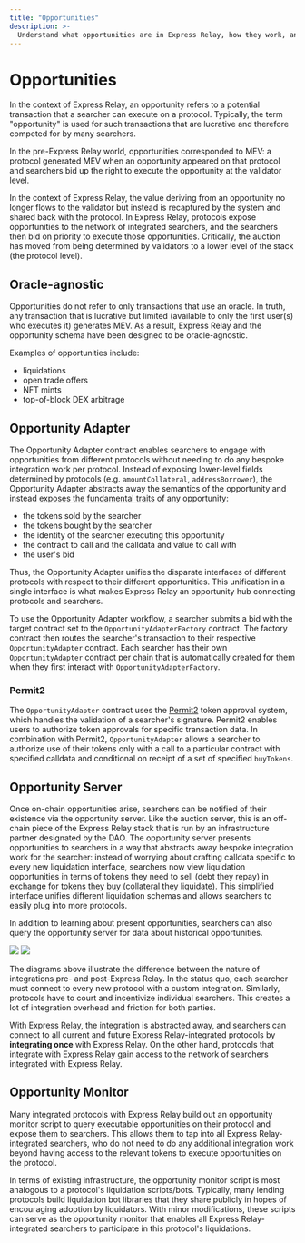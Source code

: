 ```yaml
---
title: "Opportunities"
description: >-
  Understand what opportunities are in Express Relay, how they work, and how the Opportunity Adapter unifies different protocols.
---
```

# Opportunities

In the context of Express Relay, an opportunity refers to a potential transaction that a searcher can execute on a protocol. Typically, the term "opportunity" is used for such transactions that are lucrative and therefore competed for by many searchers.

In the pre-Express Relay world, opportunities corresponded to MEV: a protocol generated MEV when an opportunity appeared on that protocol and searchers bid up the right to execute the opportunity at the validator level.

In the context of Express Relay, the value deriving from an opportunity no longer flows to the validator but instead is recaptured by the system and shared back with the protocol. In Express Relay, protocols expose opportunities to the network of integrated searchers, and the searchers then bid on priority to execute those opportunities. Critically, the auction has moved from being determined by validators to a lower level of the stack (the protocol level).

## Oracle-agnostic

Opportunities do not refer to only transactions that use an oracle. In truth, any transaction that is lucrative but limited (available to only the first user(s) who executes it) generates MEV. As a result, Express Relay and the opportunity schema have been designed to be oracle-agnostic.

Examples of opportunities include:

- liquidations
- open trade offers
- NFT mints
- top-of-block DEX arbitrage

## Opportunity Adapter

The Opportunity Adapter contract enables searchers to engage with opportunities from different protocols without needing to do any bespoke integration work per protocol. Instead of exposing lower-level fields determined by protocols (e.g. `amountCollateral`, `addressBorrower`), the Opportunity Adapter abstracts away the semantics of the opportunity and instead [exposes the fundamental traits](https://github.com/pyth-network/per/blob/30c3fc695034f518225f8255ebe8423604e8aca3/contracts/src/opportunity-adapter/Structs.sol#L20-L23) of any opportunity:

- the tokens sold by the searcher
- the tokens bought by the searcher
- the identity of the searcher executing this opportunity
- the contract to call and the calldata and value to call with
- the user's bid

Thus, the Opportunity Adapter unifies the disparate interfaces of different protocols with respect to their different opportunities. This unification in a single interface is what makes Express Relay an opportunity hub connecting protocols and searchers.

To use the Opportunity Adapter workflow, a searcher submits a bid with the target contract set to the `OpportunityAdapterFactory` contract. The factory contract then routes the searcher's transaction to their respective `OpportunityAdapter` contract. Each searcher has their own `OpportunityAdapter` contract per chain that is automatically created for them when they first interact with `OpportunityAdapterFactory`.

### Permit2

The `OpportunityAdapter` contract uses the [Permit2](https://github.com/Uniswap/permit2) token approval system, which handles the validation of a searcher's signature. Permit2 enables users to authorize token approvals for specific transaction data. In combination with Permit2, `OpportunityAdapter` allows a searcher to authorize use of their tokens only with a call to a particular contract with specified calldata and conditional on receipt of a set of specified `buyTokens`.

## Opportunity Server

Once on-chain opportunities arise, searchers can be notified of their existence via the opportunity server. Like the auction server, this is an off-chain piece of the Express Relay stack that is run by an infrastructure partner designated by the DAO. The opportunity server presents opportunities to searchers in a way that abstracts away bespoke integration work for the searcher: instead of worrying about crafting calldata specific to every new liquidation interface, searchers now view liquidation opportunities in terms of tokens they need to sell (debt they repay) in exchange for tokens they buy (collateral they liquidate). This simplified interface unifies different liquidation schemas and allows searchers to easily plug into more protocols.

In addition to learning about present opportunities, searchers can also query the opportunity server for data about historical opportunities.

![](./../images/before_searcher.jpg)
![](./../images/after_searcher.jpg)

The diagrams above illustrate the difference between the nature of integrations pre- and post-Express Relay. In the status quo, each searcher must connect to every new protocol with a custom integration. Similarly, protocols have to court and incentivize individual searchers. This creates a lot of integration overhead and friction for both parties.

With Express Relay, the integration is abstracted away, and searchers can connect to all current and future Express Relay-integrated protocols by **integrating once** with Express Relay. On the other hand, protocols that integrate with Express Relay gain access to the network of searchers integrated with Express Relay.

## Opportunity Monitor

Many integrated protocols with Express Relay build out an opportunity monitor script to query executable opportunities on their protocol and expose them to searchers. This allows them to tap into all Express Relay-integrated searchers, who do not need to do any additional integration work beyond having access to the relevant tokens to execute opportunities on the protocol.

In terms of existing infrastructure, the opportunity monitor script is most analogous to a protocol's liquidation scripts/bots. Typically, many lending protocols build liquidation bot libraries that they share publicly in hopes of encouraging adoption by liquidators. With minor modifications, these scripts can serve as the opportunity monitor that enables all Express Relay-integrated searchers to participate in this protocol's liquidations.

